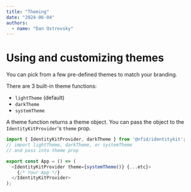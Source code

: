 ```yaml
---
title: "Theming"
date: "2024-06-04"
authors:
  - name: "Dan Ostrovsky"
---
```


# Using and customizing themes

You can pick from a few pre-defined themes to match your branding.

There are 3 built-in theme functions:

- `lightTheme` (default)
- `darkTheme`
- `systemTheme`

A theme function returns a theme object. You can pass the object to the `IdentityKitProvider`'s
`theme` prop.

```typescript
import { IdentityKitProvider, darkTheme } from '@nfid/identitykit';
// import lightTheme, darkTheme, or systemTheme
// and pass into theme prop

export const App = () => (
  <IdentityKitProvider theme={systemTheme()} {...etc}>
    {/* Your App */}
  </IdentityKitProvider>
);
```
